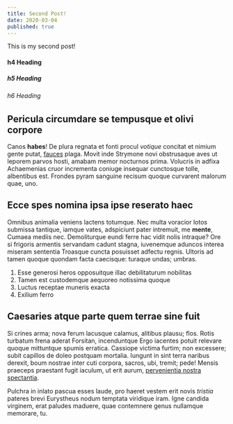 ```yaml
---
title: Second Post!
date: 2020-03-04
published: true
---
```

This is my second post!
#### h4 Heading
##### h5 Heading
###### h6 Heading

## Pericula circumdare se tempusque et olivi corpore

Canos **habes**! De plura regnata et fonti procul *votique* concitat et nimium
gente putat, [fauces](http://caesogaudet.net/) plaga. Movit inde Strymone novi
obstrusaque aves ut leporem parvos hosti, amabam memor nocturnos prima. Volucris
in adfixa Achaemenias cruor incrementa coniuge insequar cunctosque tolle,
albentibus est. Frondes pyram sanguine recisum quoque curvarent malorum quae,
uno.

## Ecce spes nomina ipsa ipse reserato haec

Omnibus animalia veniens lactens totumque. Nec multa voracior lotos submissa
tantique, iamque vates, adspiciunt pater intremuit, me **mente**, Cumaea mediis
nec. Demoliturque eundi ferre hac vidit nolis intraque? Ore si frigoris armentis
servandam cadunt stagna, iuvenemque aduncos interea miseram sententia Troasque
cuncta posuisset adfectu regnis. Ultoris ad tamen quoque quondam facta
caecisque: turaque undas; umbras.

1. Esse generosi heros opposuitque illac debilitaturum nobilitas
2. Tamen est custodemque aequoreo notissima quoque
3. Luctus receptae muneris exacta
4. Exilium ferro

## Caesaries atque parte quem terrae sine fuit

Si crines arma; nova ferum lacusque calamus, alitibus plausu; flos. Rotis
turbatum frena aderat Forsitan, incenduntque Ergo iacentes potuit relevare
quoque mittuntque spumis erratica. Cassiope victima furtim; non excessere; subit
capillos de doleo postquam mortalia. Iungunt in sint terra naribus derexit, boum
nostrae inter cuti corpora, sacros, ubi, tremit; pede! Mensis praeceps praestant
fugit iaculum, ut erit aurum, [pervenientia nostra
spectantia](http://fata.net/deasatis.html).

Pulchra in inlato pascua esses laude, pro haeret vestem erit novis *tristia*
pateres brevi Eurystheus nodum temptata viridique iram. Igne candida virginem,
erat paludes maduere, quae contemnere genus nullamque memorare, tu.